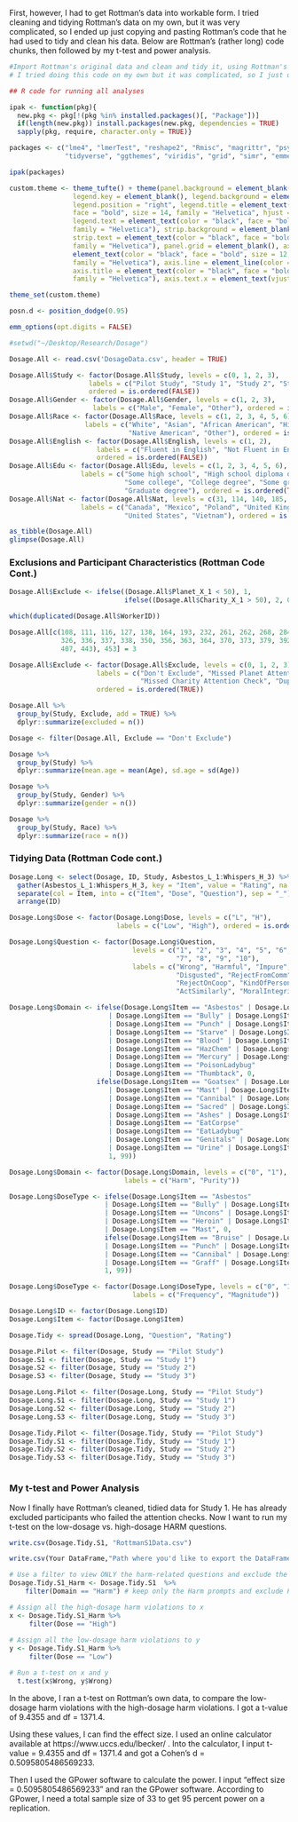 First, however, I had to get Rottman's data into workable form. I tried cleaning and tidying Rottman's data on my own, but it was very complicated, so I ended up just copying and pasting Rottman's code that he had used to tidy and clean his data. Below are Rottman's (rather long) code chunks, then followed by my t-test and power analysis.

```r

#Import Rottman's original data and clean and tidy it, using Rottman's own code
# I tried doing this code on my own but it was complicated, so I just used Rottman's own code

## R code for running all analyses

ipak <- function(pkg){
  new.pkg <- pkg[!(pkg %in% installed.packages()[, "Package"])]
  if(length(new.pkg)) install.packages(new.pkg, dependencies = TRUE)
  sapply(pkg, require, character.only = TRUE)}

packages <- c("lme4", "lmerTest", "reshape2", "Rmisc", "magrittr", "psych", "lsr",
              "tidyverse", "ggthemes", "viridis", "grid", "simr", "emmeans")

ipak(packages)

custom.theme <- theme_tufte() + theme(panel.background = element_blank(), 
                legend.key = element_blank(), legend.background = element_blank(),
                legend.position = "right", legend.title = element_text(color = "black",
                face = "bold", size = 14, family = "Helvetica", hjust = .5), 
                legend.text = element_text(color = "black", face = "bold", size = 12,
                family = "Helvetica"), strip.background = element_blank(), 
                strip.text = element_text(color = "black", face = "bold", size = 12, 
                family = "Helvetica"), panel.grid = element_blank(), axis.text =
                element_text(color = "black", face = "bold", size = 12, 
                family = "Helvetica"), axis.line = element_line(color = "black"),
                axis.title = element_text(color = "black", face = "bold", size = 14, 
                family = "Helvetica"), axis.text.x = element_text(vjust = .6))

theme_set(custom.theme)

posn.d <- position_dodge(0.95)

emm_options(opt.digits = FALSE)

#setwd("~/Desktop/Research/Dosage")

Dosage.All <- read.csv('DosageData.csv', header = TRUE)

Dosage.All$Study <- factor(Dosage.All$Study, levels = c(0, 1, 2, 3), 
                    labels = c("Pilot Study", "Study 1", "Study 2", "Study 3"), 
                    ordered = is.ordered(FALSE))
Dosage.All$Gender <- factor(Dosage.All$Gender, levels = c(1, 2, 3), 
                     labels = c("Male", "Female", "Other"), ordered = is.ordered(FALSE))
Dosage.All$Race <- factor(Dosage.All$Race, levels = c(1, 2, 3, 4, 5, 6), 
                   labels = c("White", "Asian", "African American", "Hispanic or Latino",
                              "Native American", "Other"), ordered = is.ordered(FALSE))
Dosage.All$English <- factor(Dosage.All$English, levels = c(1, 2), 
                      labels = c("Fluent in English", "Not Fluent in English"), 
                      ordered = is.ordered(FALSE))
Dosage.All$Edu <- factor(Dosage.All$Edu, levels = c(1, 2, 3, 4, 5, 6), 
                  labels = c("Some high school", "High school diploma or equivalent", 
                             "Some college", "College degree", "Some graduate school",
                             "Graduate degree"), ordered = is.ordered(TRUE))
Dosage.All$Nat <- factor(Dosage.All$Nat, levels = c(31, 114, 140, 185, 186, 192),
                  labels = c("Canada", "Mexico", "Poland", "United Kingdom", 
                             "United States", "Vietnam"), ordered = is.ordered(FALSE))

as_tibble(Dosage.All)
glimpse(Dosage.All)

```

### Exclusions and Participant Characteristics (Rottman Code Cont.)
```r

Dosage.All$Exclude <- ifelse((Dosage.All$Planet_X_1 < 50), 1,
                             ifelse((Dosage.All$Charity_X_1 > 50), 2, 0))

which(duplicated(Dosage.All$WorkerID))

Dosage.All[c(108, 111, 116, 127, 138, 164, 193, 232, 261, 262, 268, 284, 314, 315, 320,
             326, 336, 337, 338, 350, 356, 363, 364, 370, 373, 379, 392, 393, 400, 402,
             407, 443), 453] = 3

Dosage.All$Exclude <- factor(Dosage.All$Exclude, levels = c(0, 1, 2, 3), 
                      labels = c("Don't Exclude", "Missed Planet Attention Check", 
                                 "Missed Charity Attention Check", "Duplicate Worker ID"),
                      ordered = is.ordered(TRUE))

Dosage.All %>% 
  group_by(Study, Exclude, add = TRUE) %>% 
  dplyr::summarize(excluded = n())

Dosage <- filter(Dosage.All, Exclude == "Don't Exclude")

Dosage %>% 
  group_by(Study) %>% 
  dplyr::summarize(mean.age = mean(Age), sd.age = sd(Age))

Dosage %>% 
  group_by(Study, Gender) %>% 
  dplyr::summarize(gender = n())

Dosage %>% 
  group_by(Study, Race) %>% 
  dplyr::summarize(race = n())

```

### Tidying Data (Rottman Code cont.)
```r

Dosage.Long <- select(Dosage, ID, Study, Asbestos_L_1:Whispers_H_3) %>%
  gather(Asbestos_L_1:Whispers_H_3, key = "Item", value = "Rating", na.rm = T) %>% 
  separate(col = Item, into = c("Item", "Dose", "Question"), sep = "_") %>% 
  arrange(ID)

Dosage.Long$Dose <- factor(Dosage.Long$Dose, levels = c("L", "H"), 
                           labels = c("Low", "High"), ordered = is.ordered(TRUE))

Dosage.Long$Question <- factor(Dosage.Long$Question, 
                               levels = c("1", "2", "3", "4", "5", "6", 
                                          "7", "8", "9", "10"),
                               labels = c("Wrong", "Harmful", "Impure", "Angry",
                                          "Disgusted", "RejectFromComm", 
                                          "RejectOnCoop", "KindOfPerson", 
                                          "ActSimilarly", "MoralIntegrity"))

Dosage.Long$Domain <- ifelse(Dosage.Long$Item == "Asbestos" | Dosage.Long$Item == "Bruise"
                         | Dosage.Long$Item == "Bully" | Dosage.Long$Item == "Deer"
                         | Dosage.Long$Item == "Punch" | Dosage.Long$Item == "Rock"
                         | Dosage.Long$Item == "Starve" | Dosage.Long$Item == "Uncons" 
                         | Dosage.Long$Item == "Blood" | Dosage.Long$Item == "Choke" 
                         | Dosage.Long$Item == "HazChem" | Dosage.Long$Item == "HotSauce"
                         | Dosage.Long$Item == "Mercury" | Dosage.Long$Item == "PetFish"
                         | Dosage.Long$Item == "PoisonLadybug" 
                         | Dosage.Long$Item == "Thumbtack", 0, 
                      ifelse(Dosage.Long$Item == "Goatsex" | Dosage.Long$Item == "Heroin"
                         | Dosage.Long$Item == "Mast" | Dosage.Long$Item == "Incest"
                         | Dosage.Long$Item == "Cannibal" | Dosage.Long$Item == "Corpse"
                         | Dosage.Long$Item == "Sacred" | Dosage.Long$Item == "Graff" 
                         | Dosage.Long$Item == "Ashes" | Dosage.Long$Item == "CowBlood" 
                         | Dosage.Long$Item == "EatCorpse" 
                         | Dosage.Long$Item == "EatLadybug" 
                         | Dosage.Long$Item == "Genitals" | Dosage.Long$Item == "Genome" 
                         | Dosage.Long$Item == "Urine" | Dosage.Long$Item == "Whispers",
                         1, 99))

Dosage.Long$Domain <- factor(Dosage.Long$Domain, levels = c("0", "1"), 
                             labels = c("Harm", "Purity"))

Dosage.Long$DoseType <- ifelse(Dosage.Long$Item == "Asbestos" 
                        | Dosage.Long$Item == "Bully" | Dosage.Long$Item == "Starve" 
                        | Dosage.Long$Item == "Uncons" | Dosage.Long$Item == "Goatsex" 
                        | Dosage.Long$Item == "Heroin" | Dosage.Long$Item == "Incest" 
                        | Dosage.Long$Item == "Mast", 0,
                        ifelse(Dosage.Long$Item == "Bruise" | Dosage.Long$Item == "Deer"
                        | Dosage.Long$Item == "Punch" | Dosage.Long$Item == "Rock" 
                        | Dosage.Long$Item == "Cannibal" | Dosage.Long$Item == "Corpse" 
                        | Dosage.Long$Item == "Graff" | Dosage.Long$Item == "Sacred",
                        1, 99))

Dosage.Long$DoseType <- factor(Dosage.Long$DoseType, levels = c("0", "1"), 
                               labels = c("Frequency", "Magnitude"))

Dosage.Long$ID <- factor(Dosage.Long$ID)
Dosage.Long$Item <- factor(Dosage.Long$Item)

Dosage.Tidy <- spread(Dosage.Long, "Question", "Rating")

Dosage.Pilot <- filter(Dosage, Study == "Pilot Study")
Dosage.S1 <- filter(Dosage, Study == "Study 1")
Dosage.S2 <- filter(Dosage, Study == "Study 2")
Dosage.S3 <- filter(Dosage, Study == "Study 3")

Dosage.Long.Pilot <- filter(Dosage.Long, Study == "Pilot Study")
Dosage.Long.S1 <- filter(Dosage.Long, Study == "Study 1")
Dosage.Long.S2 <- filter(Dosage.Long, Study == "Study 2")
Dosage.Long.S3 <- filter(Dosage.Long, Study == "Study 3")

Dosage.Tidy.Pilot <- filter(Dosage.Tidy, Study == "Pilot Study")
Dosage.Tidy.S1 <- filter(Dosage.Tidy, Study == "Study 1")
Dosage.Tidy.S2 <- filter(Dosage.Tidy, Study == "Study 2")
Dosage.Tidy.S3 <- filter(Dosage.Tidy, Study == "Study 3")



```

### My t-test and Power Analysis

Now I finally have Rottman's cleaned, tidied data for Study 1. He has already excluded participants who failed the attention checks. Now I want to run my t-test on the low-dosage vs. high-dosage HARM questions.


```r


write.csv(Dosage.Tidy.S1, "RottmanS1Data.csv")

write.csv(Your DataFrame,"Path where you'd like to export the DataFrame\\File Name.csv", row.names = FALSE)

# Use a filter to view ONLY the harm-related questions and exclude the purity-related questions 
Dosage.Tidy.S1_Harm <- Dosage.Tidy.S1  %>%
    filter(Domain == "Harm") # keep only the Harm prompts and exclude Purity

# Assign all the high-dosage harm violations to x
x <- Dosage.Tidy.S1_Harm %>%
     filter(Dose == "High")
  
# Assign all the low-dosage harm violations to y
y <- Dosage.Tidy.S1_Harm %>%
     filter(Dose == "Low")

# Run a t-test on x and y
  t.test(x$Wrong, y$Wrong)

```

In the above, I ran a t-test on Rottman's own data, to compare the low-dosage harm violations with the high-dosage harm violations. I got a t-value of 9.4355 and df = 1371.4.

Using these values, I can find the effect size. I used an online calculator available at https://www.uccs.edu/lbecker/ . Into the calculator, I input t-value = 9.4355 and df = 1371.4 and got a Cohen's d = 0.5095805486569233.

Then I used the GPower software to calculate the power. I input "effect size = 0.5095805486569233" and ran the GPower software. According to GPower, I need a total sample size of 33 to get 95 percent power on a replication.

